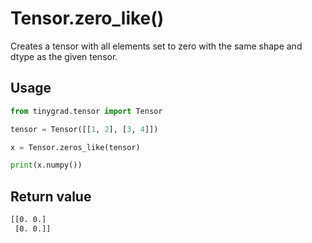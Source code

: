 # Tensor.zero_like()

Creates a tensor with all elements set to zero with the same shape and dtype as the given tensor.

## Usage

```python copy
from tinygrad.tensor import Tensor

tensor = Tensor([[1, 2], [3, 4]])

x = Tensor.zeros_like(tensor)

print(x.numpy())
```

## Return value

```bash
[[0. 0.]
 [0. 0.]]
```